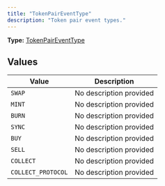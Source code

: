 ```yaml
---
title: "TokenPairEventType"
description: "Token pair event types."
---
```


**Type:** [TokenPairEventType](/api-reference/types/tokenpaireventtype)

## Values

| Value | Description |
|-------|-------------|
| `SWAP` | No description provided |
| `MINT` | No description provided |
| `BURN` | No description provided |
| `SYNC` | No description provided |
| `BUY` | No description provided |
| `SELL` | No description provided |
| `COLLECT` | No description provided |
| `COLLECT_PROTOCOL` | No description provided |

